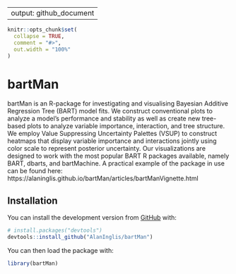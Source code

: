 
---
output: github_document
---

<!-- README.md is generated from README.Rmd. Please edit that file -->

```r
knitr::opts_chunk$set(
  collapse = TRUE,
  comment = "#>",
  out.width = "100%"
)
```

# bartMan

bartMan is an R-package for investigating and visualising Bayesian Additive Regression Tree (BART) model fits. We construct conventional plots to analyze a model’s performance and stability as well as create new tree-based plots to analyze variable importance, interaction, and tree structure. We employ Value Suppressing Uncertainty Palettes (VSUP) to construct heatmaps that display variable importance and interactions jointly using color scale to represent posterior uncertainty. Our visualizations are designed to work with the most popular BART R packages available, namely BART, dbarts, and bartMachine. A practical example of the package in use can be found here: https://alaninglis.github.io/bartMan/articles/bartManVignette.html


## Installation



You can install the development version from [GitHub](https://github.com/AlanInglis/bartMan) with:

``` r
# install.packages("devtools")
devtools::install_github("AlanInglis/bartMan")
```

You can then load the package with:
``` r
library(bartMan)
```


